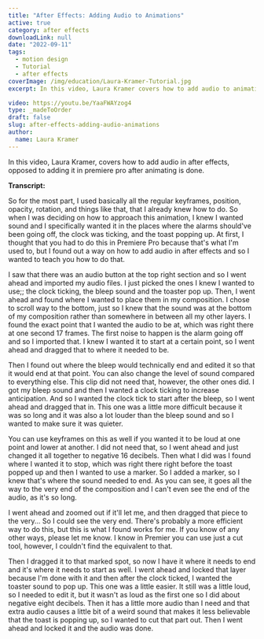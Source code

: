 ```yaml
---
title: "After Effects: Adding Audio to Animations"
active: true
category: after effects
downloadLink: null
date: "2022-09-11"
tags:
  - motion design
  - Tutorial
  - after effects
coverImage: /img/education/Laura-Kramer-Tutorial.jpg
excerpt: In this video, Laura Kramer covers how to add audio to animations.

video: https://youtu.be/YaaFWAYzog4
type: _madeToOrder
draft: false
slug: after-effects-adding-audio-animations
author:
  name: Laura Kramer
---
```


In this video, Laura Kramer, covers how to add audio in after effects, opposed to adding it in premiere pro after animating is done.

**Transcript:**

So for the most part, I used basically all the regular keyframes, position, opacity, rotation, and things like that, that I already knew how to do. So when I was deciding on how to approach this animation, I knew I wanted sound and I specifically wanted it in the places where the alarms should've been going off, the clock was ticking, and the toast popping up. At first, I thought that you had to do this in Premiere Pro because that's what I'm used to, but I found out a way on how to add audio in after effects and so I wanted to teach you how to do that.

I saw that there was an audio button at the top right section and so I went ahead and imported my audio files. I just picked the ones I knew I wanted to use;; the clock ticking, the bleep sound and the toaster pop up. Then, I went ahead and found where I wanted to place them in my composition. I chose to scroll way to the bottom, just so I knew that the sound was at the bottom of my composition rather than somewhere in between all my other layers. I found the exact point that I wanted the audio to be at, which was right there at one second 17 frames. The first noise to happen is the alarm going off and so I imported that. I knew I wanted it to start at a certain point, so I went ahead and dragged that to where it needed to be.

Then I found out where the bleep would technically end and edited it so that it would end at that point. You can also change the level of sound compared to everything else. This clip did not need that, however, the other ones did. I got my bleep sound and then I wanted a clock ticking to increase anticipation. And so I wanted the clock tick to start after the bleep, so I went ahead and dragged that in. This one was a little more difficult because it was so long and it was also a lot louder than the bleep sound and so I wanted to make sure it was quieter.

You can use keyframes on this as well if you wanted it to be loud at one point and lower at another. I did not need that, so I went ahead and just changed it all together to negative 16 decibels. Then what I did was I found where I wanted it to stop, which was right there right before the toast popped up and then I wanted to use a marker. So I added a marker, so I knew that's where the sound needed to end. As you can see, it goes all the way to the very end of the composition and I can't even see the end of the audio, as it's so long.

I went ahead and zoomed out if it'll let me, and then dragged that piece to the very... So I could see the very end. There's probably a more efficient way to do this, but this is what I found works for me. If you know of any other ways, please let me know. I know in Premier you can use just a cut tool, however, I couldn't find the equivalent to that.

Then I dragged it to that marked spot, so now I have it where it needs to end and it's where it needs to start as well. I went ahead and locked that layer because I'm done with it and then after the clock ticked, I wanted the toaster sound to pop up. This one was a little easier. It still was a little loud, so I needed to edit it, but it wasn't as loud as the first one so I did about negative eight decibels. Then it has a little more audio than I need and that extra audio causes a little bit of a weird sound that makes it less believable that the toast is popping up, so I wanted to cut that part out. Then I went ahead and locked it and the audio was done.

